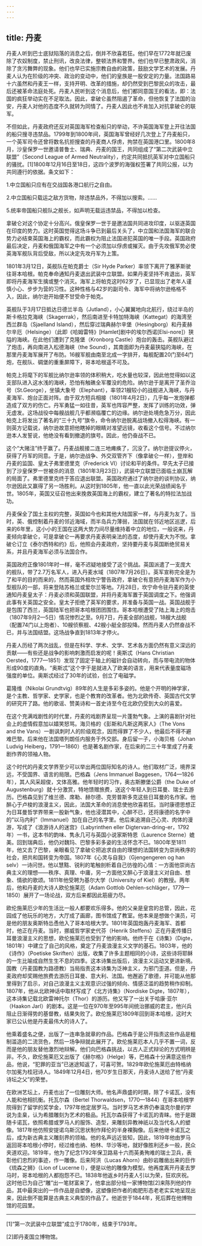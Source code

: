 ```yaml
---
---
---
```

title: 丹麦
---




丹麦人听到巴士底狱陷落的消息之后，倒并不欣喜若狂。他们早在1772年就已废除了农奴制度，禁止刑讯，改良法律，整顿法界和警界。他们也早已整肃政风，消除了贪污舞弊的现象。他们也早已实施宗教自由的政策，鼓励文学艺术的发展。丹麦人认为在阶级的冲突、政治的变动中，他们的皇族是一股安定的力量。法国路易十六虽然和丹麦王一样，支持开明、改革的措施，却仍然受到巴黎民众的攻击，最后还被革命法庭处死。丹麦人民听到这个消息后，他们都同意国王的看法，即：法国的疯狂举动实在不足取法。因此，拿破仑虽然阻遏了革命，但他恢复了法国的治安，丹麦人对他的态度不久就转为同情了。丹麦人因此也不肯加入对抗拿破仑的联军。

不但如此，丹麦政府还反对英国海军检查船只的举动，不许英国海军登上开往法国的船只搜寻违禁品。1799年到1800年间，英国海军曾经好几次登上了丹麦船只，一个英军司令还曾将数名抗拒搜查的丹麦商人俘虏，拘禁在英国港口里。1800年8月，沙皇保罗一世邀请普鲁士、瑞典、丹麦的国王，共同组成了“第二次武装中立联盟”（Second League of Armed Neutrality），约定共同抵抗英军对中立国船只的骚扰。[1]1800年12月16日至18日，这四个波罗的海强权签署了共同公报，以为共同遵行的依据。条文如下：

1.中立国船只应有在交战国各港口航行之自由。

2.中立国船只载运之敌方货物，除违禁品外，不得加以搜索。……

5.统率帝国船只舰队之舰长，如声明无载运违禁品，不得加以检查。



拿破仑对这个协定十分高兴。俄皇保罗一世于是邀法国共同进攻印度，以驱逐英国在印度的势力。这时英国觉得这场斗争已到最后关头了，中立国和法国海军的联合势力必结束英国海上的霸权，而此霸权为阻止法国进犯英国的唯一手段。英国政府最后决定，丹麦和俄国海军之中有一个必须加以俘虏或摧灭。由于先攻俄军势必使英海军舰队背后受敌，所以决定先攻丹军为上策。

1801年3月12日，英舰队在帕克爵士（Sir Hyde Parker）率领下离开了雅茅斯驶往哥本哈根。帕克奉命通知丹麦退出武装中立联盟。如果丹麦坚持不肯退出，英军即将丹麦海军生擒或整个消灭。海军上将帕克这时62岁了，已显现出了老年人谨慎小心、步步为营的习性。这种性格与42岁的副司令、海军中将纳尔逊格格不入，因此，纳尔逊开始便不甘受命于帕克。

英舰队于3月17日抵达日德兰半岛（Jutland），小心翼翼地向北航行，绕过半岛的斯卡格拉克海峡（Skagerrak），然后南进至卡特加特海峡（Kattegat）的海湾至西兰群岛（Sjaelland Island），然后穿过瑞典赫尔辛堡（Hesingborg）和丹麦赫尔辛厄（Helsinge）（此即《哈姆雷特》[Hamlet]剧中的埃尔西诺[Elsi-nore]）狭隘的海峡。在此他们遭到了克隆堡（Kronborg Castle）炮台的轰击。英舰队避过了炮击，再向南进入松德海峡（the Sound），其南面即为丹麦最狭隘的海峡，在那里丹麦海军展开了布防。16艘军舰由南至北成一字排开，每舰配置20门至64门炮，在舰队、碉堡的重重屏障下，哥本哈根遥不可及。

帕克上将麾下的军舰比纳尔逊率领的体积稍大，吃水量也较深，因此他觉得如以这支部队进入这水浅的海峡，恐怕有触礁全军覆没的危险。纳尔逊于是离开了圣乔治号（St.George），坐镇大象号（Elephant），率领21艘较小的战舰进入海峡，与丹麦海军、炮台正面对阵。由于双方短兵相接（1801年4月2日），几乎每一发炮弹都造成了双方的伤亡。丹军勇猛一如往昔，英军也阵容严整，发挥了训练的功效，弹无虚发。这场战役中每艘战舰几乎都濒临覆亡的边缘。纳尔逊处境危急万分，因此帕克上将发出了著名的“三十九号”旗令，命令纳尔逊脱离战场撤入松得海峡。有一则英方记载说，纳尔逊故意把他瞎掉的眼睛对准望远镜，收看这个信号。不过纳尔逊本人发誓说，他绝没有看到撤退的旗号。因此，他仍奋战不已。

这个“大赌注”终于赢了。丹麦战舰接二连三地瘫痪了，沉没了。纳尔逊提议停火，获得了丹军的同意。于是，纳尔逊战争、外交双管齐下（像拿破仑一样），登岸和丹麦的监国、皇太子弗里德里克（Frederick VI）讨论和平的条件。早先太子已接到了沙皇保罗一世被杀的消息（1801年3月23日），武装中立联盟已面临土崩瓦解的局面了。弗里德里克终于答应退出联盟。英国政府通过了纳尔逊的谈判协议，纳尔逊因此又赢得了另一场胜利。从这时到1805年，他一直以此光荣战绩闻名于世。1805年，英国又征召他出来挽救英国海上的霸权，建立了著名的特拉法加战功。

丹麦保全了国土主权的完整，英国如今也和其他大陆国家一样，与丹麦为友了。当时，英、俄控制着丹麦的邻近海域，而半岛兵力薄弱，法国就在邻近地区巡逻，后来的6年里，这小小的王国在这两大势力间尽量维持着中立的地位，一般说来，丹麦倾向拿破仑，可是拿破仑一再要求丹麦表明亲法的态度，却使丹麦大为不悦。拿破仑订立《泰尔西特和约》后，他照会丹麦政府，坚持要丹麦与英国断绝贸易关系，并且丹麦海军必须与法国合作。

英国政府正像1801年时一样，毫不迟疑地接受了这个挑战。英国派遣了一支庞大的舰队，带了2.7万名军人，进入丹麦水域（1807年7月26日）。英军宣称完全是为了和平的目的而来的，然而英国外相坎宁警告政府，拿破仑有意把丹麦海军作为小型舰队的一部，将来登陆苏格兰或爱尔兰等地。7月28日，坎宁命令驻丹麦的英使通知丹麦皇太子：丹麦必须和英国联盟，并将丹麦海军置于英国调度之下。他强调此事有关英国之安全。皇太子拒绝了英军的要求，并准备与英国一战。英国战舰于是包围了西兰，英国陆军也把哥本哈根团团围住。哥本哈根遭受了陆上海上的炮击（1807年9月2—5日）情况惨烈之至。9月7日，丹麦全部的战舰，18艘大战舰（配置74门以上炮者）、10艘侦察舰、42艘小艇全部投降。然而丹麦人仍然奋战不已，并与法国结盟。这场战争直到1813年才停火。

丹麦人历经了两次战乱，但是在科学、学术、文学、艺术各方面仍然有意义深远的贡献——有些还是战争的影响刺激而启发的呢！奥斯忒（Hans Christian Oersted，1777—1851）发现了固定于轴上的磁针会自动转向，而与带电流的物体形成90度的直角。“奥斯忒”这个字于是就进入了欧美的语言，用来代表量度磁场强度的单位。奥斯忒经过了30年的试验，创立了电磁学。

葛隆维（Nikolai Grundtvig）89年的人生是多彩多姿的。他是个开明的神学家，是个主教、哲学家、史学家，也是个教育的改革者。他为北欧传奇、英国古代文学的研究开了路。他的歌谣、赞美诗和一首史诗至今在北欧仍受到大众的喜爱。

在这个充满戏剧性的时代里，丹麦的戏剧界呈现一片蓬勃气象。上演的喜剧针对社会上的虚情假意加以嬉笑怒骂。海贝格的《彭斯和凡斯这两家人》（The Vons and the Vans）一剧讽刺时人的阶级观念，因而得罪了不少人，他最后不得不避难巴黎。后来他在法国塔列朗任内服务于外交部。身后留一子，小海贝格（Johan Ludvig Heiberg，1791—1860）也是著名剧作家，在后来的二三十年里成了丹麦剧作界的领袖人物。

这个时代的丹麦文学界至少可以举出两位国际知名的诗人。他们取材广泛，境界深远，不受国界、语言的局限。巴格森（Jens Immanuel Baggesen，1764—1826年），其人风采超俊，文体高雅。他年轻时的习作，奥古斯滕堡公爵（the Duke of Augustenburg）就十分激赏，特地馈赠旅费，送这个年轻人到日耳曼、瑞士去游历。巴格森见到了维兰德、席勒、赫尔德、克劳普斯多克这些日耳曼的名作家。他醉心于卢梭的浪漫主义，因此，法国大革命的消息使他欣喜若狂。当时康德思想正为日耳曼哲学界带来一股新气象，他也浸潜其中，心醉不已，还将康德的名字中的“以马内利”（Immanuel）加在自己的名字里。他后来追溯自己心灵、肉体的漫游，写成了《浪游诗人的迷宫》（Labyrinthen eller Digtervan-dring-er，1792年）一书，这本书的韵味、隽永几可与英国小说家斯特恩（Laurence Sterne）媲美。回到瑞典后，他仍对魏玛、巴黎多彩多姿的生活怀念不已。1800年至1811年，他又去了巴黎，亲眼看见了拿破仑把追求自由的理想的法国转变为崇尚秩序的社会，把共和国转变为帝国。1807年《心灵与自我》（Gjengengeren og han selv）一诗问世。他以慧黠、锐利的笔触剖析着自己彷徨的心情：一方面他崇尚古典主义的理想——秩序、真理、中庸，另一方面他又醉心于浪漫主义对自由、想象、情欲的歌颂。1811年他受聘为基尔大学（University of Kiel）的教授。两年后，他和丹麦的大诗人欧伦施莱厄（Adam Gottlob Oehlen-schläger，1779—1850）展开了一场论战，双方后来都因此筋疲力尽。

欧伦施莱厄少年的生活比一般人都要欢乐得多。他的父亲是皇宫的总管，因此，花园成了他玩乐的地方，大厅成了画廊，图书馆成了教室。他本来是想做个演员，可是他的朋友奥斯特怂恿他入了哥本哈根大学。1801年英国炮轰丹麦海军、首都时，他正在丹麦。当时，挪威哲学家史代芬（Henrik Steffens）正在丹麦传播日耳曼浪漫主义的思想，欧伦施莱厄也受到了他的影响。他终于在《诗集》（Digte，1801年）中建立了自己的风格，奠定了丹麦浪漫主义文学的基石。1803年，他的《诗作》（Poetiske Skriften）出版，收集了许多主题相同的小诗，这些诗将耶稣的一生比喻成自然生生不息的四季。这本诗集出版后，浪漫主义运动又更进新境。国教（丹麦国教为路德教）当局指责这本诗集为泛神主义，为邪门歪道。但是，丹麦政府却奖赐他旅费去游历日耳曼、意大利、法国。他邂逅了歌德，并可能从他那里得到了启示，对自己浪漫主义主观意识过强的倾向、情感泛滥的趋势稍作抑制。1807年，他从北欧神话中取材写成了《北方诗集》（Nordiske Digte，1807年），这本诗集记载北欧雷神托尔（Thor）的游历。他又写了一出关于哈康·亚尔（Haakon Jarl）的剧本。这是一位在970年至995年间统治挪威的君主，他兴兵阻止日渐得势的基督教，结果失败了。欧伦施莱厄1809年回到哥本哈根，这时大家已公认他是丹麦最伟大的诗人了。

他乘着盛名之便，出版了一连串急就章的作品。巴格森于是公开指责这些作品是粗制滥造的二流货色，然后一场争辩就此展开了。欧伦施莱厄本人几乎不置一词，反而是他的朋友替他激烈地辩解。他们向巴格森挑战，以古人正式辩论的方式明辨是非。不久，欧伦施莱厄又出版了《赫尔格》（Helge）等，巴格森十分满意这些作品，他说，“犯罪的亚当”已迷途知返了，可喜可贺。1829年欧伦施莱厄由特格纳尔加冕为桂冠诗人。1849年12月4日，他70岁生日那天，丹麦诗人送给了他“丹麦诗坛之父”的荣誉。

在欧洲艺坛上，丹麦也出了一位雕刻大师。他名声鼎盛的时期，除了卡诺瓦，没有人能和他相抗衡。托瓦尔森（Bertel Thorwaldsen，1770—1844）在哥本哈根学院得到了留学的奖学金，1797年他定居罗马。当时罗马艺术界仍奉温克尔曼的学说为圭臬，认为希腊雕刻为艺术的极品。托瓦尔森获得了卡诺瓦的青睐。他于是跟随卡诺瓦，依照希腊或罗马人的服饰、造型，来雕刻异教神祇以及当代名人的塑像。1817年他仿照安提诺乌斯沉思状制作拜伦的半身裸胸像。后来他继卡诺瓦之后，成为新古典主义雕刻界的领袖。他的名声远近皆知，因此，1819年他由罗马返回哥本哈根小停时，经过维也纳、柏林、华沙等地，就好像胜利还乡一般，民众夹道欢迎。1819年，他为了纪念1792年保卫路易十六而英勇殉难的瑞士卫兵，表彰他们忠烈的事迹，作一雕像。后来阿洪（Lucas Ahorn）由砂岩雕凿出来的巨作《琉森之狮》（Lion of Lucerne I），便是以他的雕像为模型。他再度离开丹麦去罗马时，哥本哈根的人都抱怨不已。1838年他返乡时丹麦人引以为荣，狂欢庆祝。这时他已为自己“雕”出一笔财富来了，他拿出部分给一家博物馆[2]来陈列他的作品，其中最突出的一件作品是自塑像，这塑像把作者的痴肥形态老老实实地呈现出来，因此倒不能算是古典主义典型的作品了。他逝世于1844年，死后葬在他博物馆的花园里。



* * *



[1]“第一次武装中立联盟”成立于1780年，结束于1793年。

[2]即丹麦国立博物馆。